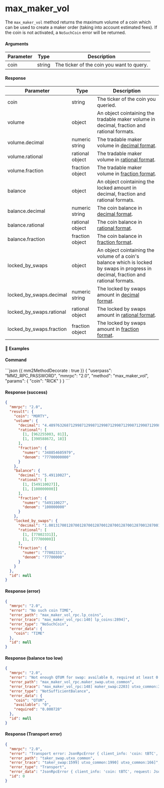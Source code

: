 
# max_maker_vol

The `max_maker_vol` method returns the maximum volume of a coin which can be used to create a maker order (taking into account estimated fees). If the coin is not activated, a `NoSuchCoin` error will be returned.

#### Arguments

| Parameter | Type   | Description                               |
| --------- | ------ | ----------------------------------------- |
| coin      | string | The ticker of the coin you want to query. |

#### Response

| Parameter                | Type            | Description                                                                                                                          |
| ------------------------ | --------------- | ------------------------------------------------------------------------------------------------------------------------------------ |
| coin                     | string          | The ticker of the coin you queried.                                                                                                  |
| volume                   | object          | An object cointaining the tradable maker volume in decimal, fraction and rational formats.                                           |
| volume.decimal           | numeric string  | The tradable maker volume in [decimal format](https://www.mathsisfun.com/definitions/decimal.html).                                  |
| volume.rational          | rational object | The tradable maker volume in [rational format](../atomicdex/api/legacy/rational_number_note.md).                                     |
| volume.fraction          | fraction object | The tradable maker volume in [fraction format](https://www.mathsisfun.com/definitions/fraction.html).                                |
| balance                  | object          | An object cointaining the locked amount in decimal, fraction and rational formats.                                                   |
| balance.decimal          | numeric string  | The coin balance in [decimal format](https://www.mathsisfun.com/definitions/decimal.html).                                           |
| balance.rational         | rational object | The coin balance in [rational format](../atomicdex/api/legacy/rational_number_note.md).                                              |
| balance.fraction         | fraction object | The coin balance in [fraction format](https://www.mathsisfun.com/definitions/fraction.html).                                         |
| locked_by_swaps          | object          | An object cointaining the volume of a coin's balance which is locked by swaps in progress in decimal, fraction and rational formats. |
| locked_by_swaps.decimal  | numeric string  | The locked by swaps amount in [decimal format](https://www.mathsisfun.com/definitions/decimal.html).                                 |
| locked_by_swaps.rational | rational object | The locked by swaps amount in [rational format](../atomicdex/api/legacy/rational_number_note.md).                                    |
| locked_by_swaps.fraction | fraction object | The locked by swaps amount in [fraction format](https://www.mathsisfun.com/definitions/fraction.html).                               |

#### 📌 Examples

#### Command

<CodeGroup title="" tag="POST" label="max_maker_vol">
```json {{ mm2MethodDecorate : true }}
{
  "userpass": "MM2_RPC_PASSWORD",
  "mmrpc": "2.0",
  "method": "max_maker_vol",
  "params": {
    "coin": "RICK"
  }
}
```
</CodeGroup>

<CollapsibleSection expandedText='Hide Response' collapsedText='Show Response'>

#### Response (success)

```json
{
  "mmrpc": "2.0",
  "result": {
    "coin": "MORTY",
    "volume": {
      "decimal": "4.489763268712998712998712998712998712998712998712998712998712998712998712998712998712998712998712999",
      "rational": [
        [1, [962255003, 81]],
        [1, [390588672, 18]]
      ],
      "fraction": {
        "numer": "348854605979",
        "denom": "77700000000"
      }
    },
    "balance": {
      "decimal": "5.49110027",
      "rational": [
        [1, [549110027]],
        [1, [100000000]]
      ],
      "fraction": {
        "numer": "549110027",
        "denom": "100000000"
      }
    },
    "locked_by_swaps": {
      "decimal": "1.001317001287001287001287001287001287001287001287001287001287001287001287001287001287001287001287001",
      "rational": [
        [1, [77802331]],
        [1, [77700000]]
      ],
      "fraction": {
        "numer": "77802331",
        "denom": "77700000"
      }
    }
  },
  "id": null
}
```

#### Response (error)

```json
{
  "mmrpc": "2.0",
  "error": "No such coin TIME",
  "error_path": "max_maker_vol_rpc.lp_coins",
  "error_trace": "max_maker_vol_rpc:140] lp_coins:2894]",
  "error_type": "NoSuchCoin",
  "error_data": {
    "coin": "TIME"
  },
  "id": null
}
```

#### Response (balance too low)

```json
{
  "mmrpc": "2.0",
  "error": "Not enough QTUM for swap: available 0, required at least 0.000728, locked by swaps None",
  "error_path": "max_maker_vol_rpc.maker_swap.utxo_common",
  "error_trace": "max_maker_vol_rpc:148] maker_swap:2203] utxo_common:3327] utxo_common:892]",
  "error_type": "NotSufficientBalance",
  "error_data": {
    "coin": "QTUM",
    "available": "0",
    "required": "0.000728"
  },
  "id": null
}
```

#### Response (Transport error)

```json
{
  "mmrpc": "2.0",
  "error": "Transport error: JsonRpcError { client_info: 'coin: tBTC', request: JsonRpcRequest { jsonrpc: '2.0', id: '31', method: 'blockchain.estimatefee', params: [Number(1), String('ECONOMICAL')] }, error: Transport('rpc_clients:1237] rpc_clients:1239] ['rpc_clients:2047] common:1385] future timed out']') }",
  "error_path": "taker_swap.utxo_common",
  "error_trace": "taker_swap:1599] utxo_common:1990] utxo_common:166]",
  "error_type": "Transport",
  "error_data": "JsonRpcError { client_info: 'coin: tBTC', request: JsonRpcRequest { jsonrpc: '2.0', id: '31', method: 'blockchain.estimatefee', params: [Number(1), String('ECONOMICAL')] }, error: Transport('rpc_clients:1237] rpc_clients:1239] ['rpc_clients:2047] common:1385] future timed out']') }",
  "id": 0
}
```

</CollapsibleSection>
